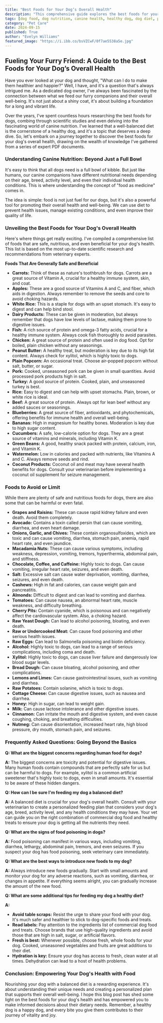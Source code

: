 ```yaml
---
title: "Best Foods for Your Dog’s Overall Health"
description: "This comprehensive guide explores the best foods for your dog's overall health. Learn about safe and beneficial options, foods to avoid, and expert tips for creating a balanced diet.  Discover the power of food as medicine for your furry friend."
tags: [dog food, dog nutrition, canine health, healthy dog, dog diet, pet food, dog treats, dog care, veterinary, pet health, dog owners, dog safety, dog feeding, dog recipes]
category: "Pet Care"
date: 2024-09-15
published: True
author: "Evelyn Williams"
featured_image: "https://i.ibb.co/bsVZCwF/0f7ae5538a5e.jpg"
---
```


##  Fueling Your Furry Friend: A Guide to the Best Foods for Your Dog’s Overall Health

Have you ever looked at your dog and thought, "What can I do to make them healthier and happier?"  Well, I have, and it's a question that's always intrigued me.  As a dedicated dog owner, I've always been fascinated by the connection between what we feed our furry companions and their overall well-being.  It's not just about a shiny coat, it's about building a foundation for a long and vibrant life. 

Over the years, I've spent countless hours researching the best foods for dogs, combing through scientific studies and even delving into the fascinating world of canine nutrition.  I've learned that a well-balanced diet is the cornerstone of a healthy dog, and it's a topic that deserves a deep dive. So, let's embark on a journey together to discover the best foods for your dog's overall health, drawing on the wealth of knowledge I've gathered from a series of expert PDF documents.

### Understanding Canine Nutrition:  Beyond Just a Full Bowl

It's easy to think that all dogs need is a full bowl of kibble.  But just like humans, our canine companions have different nutritional needs depending on their age, breed, activity level, and even their individual health conditions. This is where understanding the concept of "food as medicine" comes in.  

The idea is simple: food is not just fuel for our dogs, but it's also a powerful tool for promoting their overall health and well-being.  We can use diet to prevent health issues, manage existing conditions, and even improve their quality of life. 

### Unveiling the Best Foods for Your Dog's Overall Health

Here's where things get really exciting.  I've compiled a comprehensive list of foods that are safe, nutritious, and even beneficial for your dog's health.  This list is based on the most up-to-date scientific research and recommendations from veterinary experts.

**Foods That Are Generally Safe and Beneficial**

* **Carrots:** Think of these as nature's toothbrush for dogs.  Carrots are a great source of Vitamin A, crucial for a healthy immune system, skin, and coat. 
* **Apples:** These are a good source of Vitamins A and C, and fiber, which aids in digestion.  Always remember to remove the seeds and core to avoid choking hazards.
* **White Rice:** This is a staple for dogs with an upset stomach.  It's easy to digest and can help bind stool.
* **Dairy Products:** These can be given in moderation, but always remember that dogs have low levels of lactase, making them prone to digestive issues. 
* **Fish:**  A rich source of protein and omega-3 fatty acids, crucial for a healthy immune system. Always cook fish thoroughly to avoid parasites.
* **Chicken:** A great source of protein and often used in dog food. Opt for boiled, plain chicken without any seasonings.
* **Peanut Butter:**  A healthy treat, but moderation is key due to its high fat content.  Always check for xylitol, which is highly toxic to dogs.
* **Plain Popcorn:** An occasional treat.  Choose air-popped popcorn without salt, butter, or sugar.
* **Pork:**  Cooked, unseasoned pork can be given in small quantities.  Avoid processed pork products high in salt.
* **Turkey:**  A good source of protein.  Cooked, plain, and unseasoned turkey is best.
* **Rice:**  Easy to digest and can help with upset stomachs.  Plain, brown, or white rice is ideal.
* **Beef:**  A great source of protein.  Always opt for lean beef without any added sauces or seasonings.
* **Blueberries:**  A great source of fiber, antioxidants, and phytochemicals, offering benefits for immune health and overall well-being.
* **Bananas:**  High in magnesium for healthy bones.  Moderation is key due to high sugar content.
* **Cucumbers:**  A safe, low-calorie option for dogs.  They are a great source of vitamins and minerals, including Vitamin K.
* **Green Beans:**  A good, healthy snack packed with protein, calcium, iron, and Vitamin K.
* **Watermelon:**  Low in calories and packed with nutrients, like Vitamins A and C.  Always remove seeds and rind. 
* **Coconut Products:**  Coconut oil and meat may have several health benefits for dogs.  Consult your veterinarian before implementing a coconut oil supplement for seizure management.

### Foods to Avoid or Limit 

While there are plenty of safe and nutritious foods for dogs, there are also some that can be harmful or even fatal.

* **Grapes and Raisins:**  These can cause rapid kidney failure and even death.  Avoid them completely.
* **Avocado:**  Contains a toxin called persin that can cause vomiting, diarrhea, and even heart damage.  
* **Onions, Garlic, and Chives:**  These contain organosulfoxides, which are toxic and can cause vomiting, diarrhea, stomach pain, anemia, rapid heart rate, and even jaundice.
* **Macadamia Nuts:**  These can cause various symptoms, including weakness, depression, vomiting, tremors, hyperthermia, abdominal pain, and stiffness.
* **Chocolate, Coffee, and Caffeine:**  Highly toxic to dogs.  Can cause vomiting, irregular heart rate, seizures, and even death.
* **Salt:**  Excessive salt can cause water deprivation, vomiting, diarrhea, seizures, and even death. 
* **Cashews:**  High in fat and calories, can cause weight gain and pancreatitis.
* **Almonds:**  Difficult to digest and can lead to vomiting and diarrhea. 
* **Tomatoes:**  Can cause nausea, an abnormal heart rate, muscle weakness, and difficulty breathing. 
* **Cherry Pits:**  Contain cyanide, which is poisonous and can negatively affect the cardiovascular system.  Also, a choking hazard.
* **Raw Yeast Dough:**  Can lead to alcohol poisoning, bloating, and even death.
* **Raw or Undercooked Meat:**  Can cause food poisoning and other serious health issues.
* **Raw Eggs:**  Can lead to Salmonella poisoning and biotin deficiency.
* **Alcohol:**  Highly toxic to dogs, can lead to a range of serious complications, including coma and death.
* **Xylitol:**  Highly toxic to dogs, can cause liver failure and dangerously low blood sugar levels.
* **Bread Dough:**  Can cause bloating, alcohol poisoning, and other complications.
* **Lemons and Limes:**  Can cause gastrointestinal issues, such as vomiting and diarrhea.
* **Raw Potatoes:**  Contain solanine, which is toxic to dogs.
* **Cottage Cheese:**  Can cause digestive issues, such as nausea and diarrhea.
* **Honey:**  High in sugar, can lead to weight gain. 
* **Milk:**  Can cause lactose intolerance and other digestive issues.
* **Cinnamon:**  Can irritate the mouth and digestive system, and even cause coughing, choking, and breathing difficulties.
* **Nutmeg:**  Can cause disorientation, increased heart rate, high blood pressure, dry mouth, stomach pain, and seizures. 

### Frequently Asked Questions:  Going Beyond the Basics

**Q: What are the biggest concerns regarding human food for dogs?**

**A:** The biggest concerns are toxicity and potential for digestive issues.  Many human foods contain compounds that are perfectly safe for us but can be harmful to dogs.  For example, xylitol is a common artificial sweetener that's highly toxic to dogs, even in small amounts. It's essential to be aware of these hidden dangers.

**Q:  How can I be sure I'm feeding my dog a balanced diet?**

**A:**  A balanced diet is crucial for your dog's overall health.  Consult with your veterinarian to create a personalized feeding plan that considers your dog's age, breed, activity level, and any health conditions they may have.  Your vet can guide you on the right combination of commercial dog food and healthy treats to ensure your dog is getting all the nutrients they need. 

**Q:  What are the signs of food poisoning in dogs?**

**A:**  Food poisoning can manifest in various ways, including vomiting, diarrhea, lethargy, abdominal pain, tremors, and even seizures.  If you suspect your dog has food poisoning, seek veterinary care immediately. 

**Q:  What are the best ways to introduce new foods to my dog?**

**A:**  Always introduce new foods gradually.  Start with small amounts and monitor your dog for any adverse reactions, such as vomiting, diarrhea, or changes in appetite.  If everything seems alright, you can gradually increase the amount of the new food. 

**Q:  What are some additional tips for feeding my dog a healthy diet?**

**A:**  

* **Avoid table scraps:**  Resist the urge to share your food with your dog.  It's much safer and healthier to stick to dog-specific foods and treats. 
* **Read labels:**  Pay attention to the ingredients list of commercial dog food and treats.  Choose brands that use high-quality ingredients and avoid those that are high in salt, sugar, or artificial flavors.
* **Fresh is best:**  Whenever possible, choose fresh, whole foods for your dog.  Cooked, unseasoned vegetables and fruits are great additions to their diet.
* **Hydration is key:**  Ensure your dog has access to fresh, clean water at all times.  Dehydration can lead to a host of health problems.

### Conclusion: Empowering Your Dog's Health with Food

Nourishing your dog with a balanced diet is a rewarding experience.  It's about understanding their unique needs and creating a personalized plan that supports their overall well-being.  I hope this blog post has shed some light on the best foods for your dog's health and has empowered you to make informed decisions about their dietary needs.  Remember, a healthy dog is a happy dog, and every bite you give them contributes to their journey of vitality and joy. 

